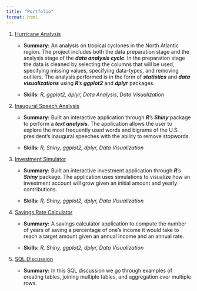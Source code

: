 ```yaml
---
title: "Portfolio"
format: html
---
```


1. [Hurricane Analysis](https://dejesusalcala.github.io/hurricane_analysis/#analysis)

    - **Summary:** An analysis on tropical cyclones in the North Atlantic region. The project includes both the data preparation stage and the analysis stage of the ***data analysis cycle***. In the preparation stage the data is cleaned by selecting the columns that will be used, specifying missing values, specifying data-types, and removing outliers. The analysis performed is in the form of ***statistics*** and ***data visualizations*** using ***R***’s ***ggplot2*** and ***dplyr*** packages.

    - **Skills:** *R, ggplot2, dplyr, Data Analysis, Data Visualization*

2. [Inaugural Speech Analysis](https://dejesusalcala.shinyapps.io/InauguralSpeechAnalysis/) 

    - **Summary:** Built an interactive application through ***R***’s ***Shiny*** package to perform a ***text analysis***. The application allows the user to explore the most frequently used words and bigrams of the U.S. president’s inaugural speeches with the ability to remove stopwords.

    - **Skills:** *R, Shiny, ggplot2, dplyr, Data Visualization*

3. [Investment Simulator](https://dejesusalcala.shinyapps.io/InvestmentSimulator/) 

    - **Summary:** Built an interactive investment application through ***R***’s ***Shiny*** package. The application uses simulations to visualize how an investment account will grow given an initial amount and yearly contributions.

    - **Skills:** *R, Shiny, ggplot2, dplyr, Data Visualization*

4. [Savings Rate Calculator](https://dejesusalcala.shinyapps.io/SavingsRateCalculator/) 

    - **Summary:** A savings calculator application to compute the number of years of saving a percentage of one's income it would take to reach a target amount given an annual income and an annual rate.

    - **Skills:** *R, Shiny, ggplot2, dplyr, Data Visualization*

5. [SQL Discussion](https://dejesusalcala.github.io/sql-discussion/)

    - **Summary:** In this SQL discussion we go through examples of creating tables, joining multiple tables, and aggregation over multiple rows. 